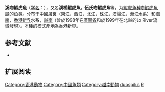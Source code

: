 {{Speciesbox
| name = 溪吻鰕虎魚
| status = 
| status_system = 
| image = Rhinogobius female.jpg
| genus = Rhinogobius
| species = duospilus
| authority = Herre, 1935<ref name='id8378'>{{cite web| url =http://www.bioinfo.cn/db05/BjdwSpecies.php?action=view&id=8378| title =溪吻鰕虎魚| work =中国动物物种编目数据库| publisher =中国科学院微生物研究所| author =中国科学院动物研究所| accessdate =2009-04-16| deadurl =yes| archiveurl =https://web.archive.org/web/20160305054615/http://www.bioinfo.cn/db05/BjdwSpecies.php?action=view&id=8378| archivedate =2016-03-05}}</ref>
| synonyms = 
* ''Ctenogobius duospilus'' (Herre, 1935) 
* ''Ctenogobius wui'' (Liu, 1940)  
* ''Gobius duospilus'' (Herre, 1935)  
* ''Gobius whitleyi'' Herre, 1936  
* ''Rhinogobius wui'' (Liu, 1940)   
}}

'''溪吻鰕虎魚'''（[[学名|学名]]：{{lang|la|''Rhinogobius duospilus''}}），又名'''溪櫛鰕虎魚'''，'''伍氏吻鰕虎魚'''等，为[[鰕虎魚科|鰕虎魚科]][[吻鰕虎魚屬|吻鰕虎魚屬]]的[[鱼类|鱼类]]。分布于[[中國|中國]][[廣東|廣東]]（[[東江|東江]]，[[西江|西江]]，[[北江|北江]]，[[珠江|珠江]]，[[漠陽江|漠陽江]]，[[漸江|漸江]]水系）和[[海南|海南]]，[[香港|香港]][[新界|新界]]水系，[[越南|越南]]（曾於1998年在[[廣寧省|廣寧省]]和於1999年在北越的Lo River流域發現）。本種的模式產地為[[香港|香港]][[新界|新界]]。

== 参考文献 ==
{{reflist}}
*{{FishBase_species|genus=Rhinogobius|species=duospilus|year=2011|month=12}}

== 扩展阅读 ==
{{refbegin}}
{{wikispecies-inline|Rhinogobius duospilus|溪吻鰕虎魚}}
{{refend}}
{{Taxonbar|from=Q2422422}}

[[Category:香港動物|Category:香港動物]]
[[Category:中國魚類|Category:中國魚類]]
[[Category:越南動物|Category:越南動物]]
[[Category:吻鰕虎魚屬|duospilus]]
[[Category:1935年描述的魚類|R]]


{{鱸形目小作品}}